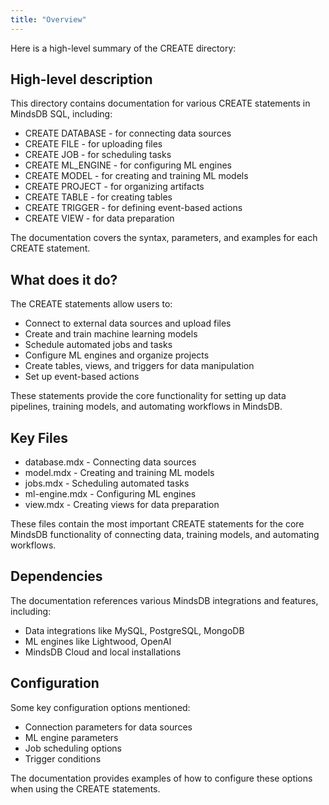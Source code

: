 ```yaml
---
title: "Overview"
---
```


Here is a high-level summary of the CREATE directory:

## High-level description

This directory contains documentation for various CREATE statements in MindsDB SQL, including:

- CREATE DATABASE - for connecting data sources
- CREATE FILE - for uploading files 
- CREATE JOB - for scheduling tasks
- CREATE ML_ENGINE - for configuring ML engines
- CREATE MODEL - for creating and training ML models
- CREATE PROJECT - for organizing artifacts
- CREATE TABLE - for creating tables
- CREATE TRIGGER - for defining event-based actions
- CREATE VIEW - for data preparation

The documentation covers the syntax, parameters, and examples for each CREATE statement.

## What does it do?

The CREATE statements allow users to:

- Connect to external data sources and upload files
- Create and train machine learning models
- Schedule automated jobs and tasks
- Configure ML engines and organize projects
- Create tables, views, and triggers for data manipulation
- Set up event-based actions

These statements provide the core functionality for setting up data pipelines, training models, and automating workflows in MindsDB.

## Key Files

- database.mdx - Connecting data sources
- model.mdx - Creating and training ML models  
- jobs.mdx - Scheduling automated tasks
- ml-engine.mdx - Configuring ML engines
- view.mdx - Creating views for data preparation

These files contain the most important CREATE statements for the core MindsDB functionality of connecting data, training models, and automating workflows.

## Dependencies

The documentation references various MindsDB integrations and features, including:

- Data integrations like MySQL, PostgreSQL, MongoDB
- ML engines like Lightwood, OpenAI
- MindsDB Cloud and local installations

## Configuration

Some key configuration options mentioned:

- Connection parameters for data sources
- ML engine parameters 
- Job scheduling options
- Trigger conditions

The documentation provides examples of how to configure these options when using the CREATE statements.